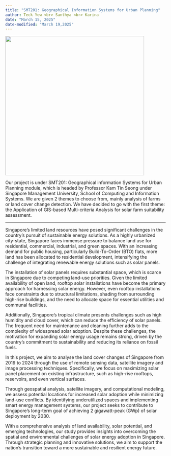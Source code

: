 ```yaml
---
title: "SMT201: Geographical Information Systems for Urban Planning"
author: Teck Yew <br> Santhya <br> Karina 
date: "March 15, 2025"
date-modified: "March 19,2025"
---
```


![](images/solar panel-06.png){fig-align="center" width="436"}

Our project is under SMT201: Geographical information Systems for Urban Planning module, which is headed by Professor Kam Tin Seong under Singapore Management University, School of Computing and Information Systems. We are given 2 themes to choose from, mainly analysis of farms or land cover change detection. We have decided to go with the first theme: the Application of GIS-based Multi-criteria Analysis for solar farm suitability assessment.

------------------------------------------------------------------------

Singapore’s limited land resources have posed significant challenges in the country’s pursuit of sustainable energy solutions. As a highly urbanized city-state, Singapore faces immense pressure to balance land use for residential, commercial, industrial, and green spaces. With an increasing demand for public housing, particularly Build-To-Order (BTO) flats, more land has been allocated to residential development, intensifying the challenge of integrating renewable energy solutions such as solar panels.

The installation of solar panels requires substantial space, which is scarce in Singapore due to competing land-use priorities. Given the limited availability of open land, rooftop solar installations have become the primary approach for harnessing solar energy. However, even rooftop installations face constraints due to structural limitations, shading from surrounding high-rise buildings, and the need to allocate space for essential utilities and communal facilities.

Additionally, Singapore's tropical climate presents challenges such as high humidity and cloud cover, which can reduce the efficiency of solar panels. The frequent need for maintenance and cleaning further adds to the complexity of widespread solar adoption. Despite these challenges, the motivation for expanding solar energy usage remains strong, driven by the country’s commitment to sustainability and reducing its reliance on fossil fuels.

In this project, we aim to analyse the land cover changes of Singapore from 2019 to 2024 through the use of remote sensing data, satellite imagery and image processing techniques. Specifically, we focus on maximizing solar panel placement on existing infrastructure, such as high-rise rooftops, reservoirs, and even vertical surfaces.

Through geospatial analysis, satellite imagery, and computational modeling, we assess potential locations for increased solar adoption while minimizing land-use conflicts. By identifying underutilized spaces and implementing smart energy management systems, our project seeks to contribute to Singapore's long-term goal of achieving 2 gigawatt-peak (GWp) of solar deployment by 2030.

With a comprehensive analysis of land availability, solar potential, and emerging technologies, our study provides insights into overcoming the spatial and environmental challenges of solar energy adoption in Singapore. Through strategic planning and innovative solutions, we aim to support the nation’s transition toward a more sustainable and resilient energy future.
